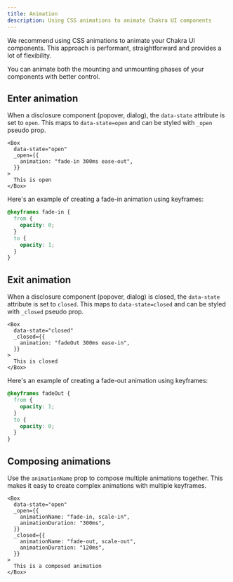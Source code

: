 ```yaml
---
title: Animation
description: Using CSS animations to animate Chakra UI components
---
```


We recommend using CSS animations to animate your Chakra UI components. This
approach is performant, straightforward and provides a lot of flexibility.

You can animate both the mounting and unmounting phases of your components with
better control.

## Enter animation

When a disclosure component (popover, dialog), the `data-state` attribute is set
to `open`. This maps to `data-state=open` and can be styled with `_open` pseudo
prop.

```tsx
<Box
  data-state="open"
  _open={{
    animation: "fade-in 300ms ease-out",
  }}
>
  This is open
</Box>
```

Here's an example of creating a fade-in animation using keyframes:

```css
@keyframes fade-in {
  from {
    opacity: 0;
  }
  to {
    opacity: 1;
  }
}
```

## Exit animation

When a disclosure component (popover, dialog) is closed, the `data-state`
attribute is set to `closed`. This maps to `data-state=closed` and can be styled
with `_closed` pseudo prop.

```tsx
<Box
  data-state="closed"
  _closed={{
    animation: "fadeOut 300ms ease-in",
  }}
>
  This is closed
</Box>
```

Here's an example of creating a fade-out animation using keyframes:

```css
@keyframes fadeOut {
  from {
    opacity: 1;
  }
  to {
    opacity: 0;
  }
}
```

## Composing animations

Use the `animationName` prop to compose multiple animations together. This makes
it easy to create complex animations with multiple keyframes.

```tsx
<Box
  data-state="open"
  _open={{
    animationName: "fade-in, scale-in",
    animationDuration: "300ms",
  }}
  _closed={{
    animationName: "fade-out, scale-out",
    animationDuration: "120ms",
  }}
>
  This is a composed animation
</Box>
```
